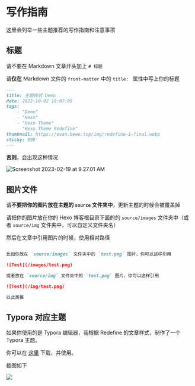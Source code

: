 # 写作指南

这里会列举一些主题推荐的写作指南和注意事项

## 标题

请不要在 Markdown 文章开头加上 `# 标题`

请**仅在** Markdown 文件的 `front-matter` 中的 `title: ` 属性中写上你的标题

```markdown {2}
---
title: 主题样式 Demo
date: 2022-10-02 19:07:05
tags: 
    - "Demo"
    - "Hexo"
    - "Hexo Theme"
    - "Hexo Theme Redefine"
thumbnail: https://evan.beee.top/img/redefine-1-final.webp
sticky: 999
---
```

**否则**，会出现这种情况

![Screenshot 2023-02-19 at 9.27.01 AM](https://evan.beee.top/img/2023/02/19/2084ddb92a9e9f6b5d8f08d3f6b5f8f5.png)

## 图片文件

请**不要把你的图片放在主题的 `source` 文件夹中**，更新主题的时候会被覆盖掉

请把你的图片放在你的 Hexo 博客根目录下面的的 `source/images` 文件夹中（或者 `source/img` 文件夹中，可以自定义文件夹名）

然后在文章中引用图片的时候，使用相对路径

```markdown

比如你放在 `source/images` 文件夹中的 `test.png` 图片，你可以这样引用

![Test](/images/test.png)

或者放在 `source/img` 文件夹中的 `test.png` 图片，你可以这样引用

![Test](/img/test.png)

以此类推

```

## Typora 对应主题

如果你使用的是 Typora 编辑器，我根据 Redefine 的文章样式，制作了一个 Typora 主题。

你可以在 [这里](https://github.com/EvanNotFound/typora-theme-redefine) 下载，并使用。

截图如下

![](https://user-images.githubusercontent.com/68590232/226210971-c2d1a086-d69c-4e03-ae59-c25dcf681fc3.png)

